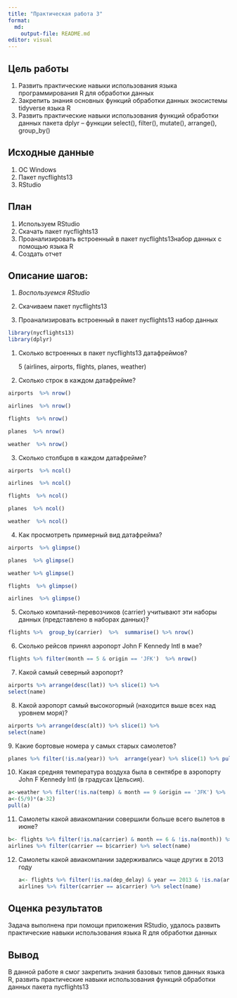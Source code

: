 ```yaml
---
title: "Практическая работа 3"
format:
  md:
    output-file: README.md
editor: visual
---
```


## Цель работы

1.  Развить практические навыки использования языка программирования R для обработки данных
2.  Закрепить знания основных функций обработки данных экосистемы tidyverse языка R
3.  Развить практические навыки использования функций обработки данных пакета dplyr -- функции select(), filter(), mutate(), arrange(), group_by()

## Исходные данные

1.  ОС Windows
2.  Пакет nycflights13
3.  RStudio

## План

1.  Используем RStudio
2.  Скачать пакет nycflights13
3.  Проанализировать встроенный в пакет nycflights13набор данных с помощью языка R
4.  Создать отчет

## Описание шагов:

1.  *Воспользуемся RStudio*

2.  Скачиваем пакет nycflights13

3.  Проанализировать встроенный в пакет nycflights13 набор данных

```r
library(nycflights13)
library(dplyr)
```

1.  Сколько встроенных в пакет nycflights13 датафреймов?

    5 (airlines, airports, flights, planes, weather)

```{=html}
<!-- -->
```
2.   Сколько строк в каждом датафрейме?

```r
airports  %>% nrow()
```

```r
airlines  %>% nrow()
```

```r
flights  %>% nrow()
```

```r
planes  %>% nrow()
```

```r
weather  %>% nrow()
```

3.  Сколько столбцов в каждом датафрейме?

```r
airports  %>% ncol()
```

```r
airlines  %>% ncol()
```

```r
flights  %>% ncol()
```

```r
planes  %>% ncol()
```

```r
weather  %>% ncol()
```

4.  Как просмотреть примерный вид датафрейма?

```r
airports  %>% glimpse()
```

```r
planes  %>% glimpse()
```

```r
weather %>% glimpse()
```

```r
flights  %>% glimpse()
```

```r
airlines  %>% glimpse()
```

5.  Cколько компаний-перевозчиков (carrier) учитывают эти наборы данных (представлено в наборах данных)?

```r
flights %>%  group_by(carrier)  %>%  summarise() %>% nrow()
```

6.  Сколько рейсов принял аэропорт John F Kennedy Intl в мае?

```r
flights %>% filter(month == 5 & origin == 'JFK')  %>% nrow()
```

7.  Какой самый северный аэропорт?

```r
airports %>% arrange(desc(lat)) %>% slice(1) %>%
select(name)
```

8.  Какой аэропорт самый высокогорный (находится выше всех над уровнем моря)?

```r
airports %>% arrange(desc(alt)) %>% slice(1) %>%
select(name)
```

9\. Какие бортовые номера у самых старых самолетов?

```r
planes %>% filter(!is.na(year)) %>%  arrange(year) %>% slice(1) %>% pull(tailnum)
```

10. Какая средняя температура воздуха была в сентябре в аэропорту John F Kennedy Intl (в градусах Цельсия).

```r
a<-weather %>% filter(!is.na(temp) & month == 9 &origin == 'JFK') %>%  summarize(ср=mean(temp))
a<-(5/9)*(a-32)
pull(a)
```

11. Самолеты какой авиакомпании совершили больше всего вылетов в июне?

```r
b<- flights %>% filter(!is.na(carrier) & month == 6 & !is.na(month)) %>% group_by(carrier) %>% summarise("coun"=n()) %>% arrange(desc(coun)) %>% slice(1) %>% select(carrier)
airlines %>% filter(carrier == b$carrier) %>% select(name)
```

12. Самолеты какой авиакомпании задерживались чаще других в 2013 году

    ```r
    a<- flights %>% filter(!is.na(dep_delay) & year == 2013 & !is.na(arr_delay)) %>% group_by(carrier) %>% summarise("coun"=sum(arr_delay > 0)) %>% arrange(desc(coun)) %>% slice(1) %>% select(carrier)
    airlines %>% filter(carrier == a$carrier) %>% select(name)
    ```

## Оценка результатов

Задача выполнена при помощи приложения RStudio, удалось развить практические навыки использования языка R для обработки данных

## Вывод

В данной работе я смог закрепить знания базовых типов данных языка R, развить практические навыки использования функций обработки данных пакета nycflights13
